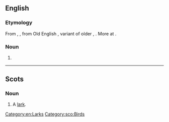 ==English==

===Etymology===
From {{etyl|enm|en}} {{m|enm|laveroc}}, {{m|enm|laverke}}, from Old English {{m|ang|lāferce}}, variant of older {{m|ang|lāwerce}}, {{m|ang|laewerce|lǣwerce}}. More at {{l|en|lark}}.

===Noun===
{{en-noun}}

# {{alternative form of|lark|lang=en}} {{qual|the bird}}

[[Category:en:Larks]]

----

==Scots==

===Noun===
{{sco-noun}}

# A [[lark]].

[[Category:sco:Birds]]